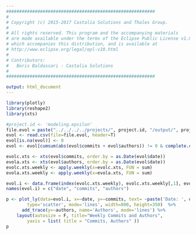 ```yaml
---
#########################################################
#
# Copyright (c) 2015-2017 Castalia Solutions and Thales Group.
#
# All rights reserved. This program and the accompanying materials
# are made available under the terms of the Eclipse Public License v1.0
# which accompanies this distribution, and is available at
# http://www.eclipse.org/legal/epl-v10.html
#
# Contributors:
#   Boris Baldassari - Castalia Solutions
#
#########################################################

output: html_document
---
```

<div class="row"><div class="col-md-12">
```r
library(plotly)
library(reshape2)
library(xts)

#project.id <- 'modeling.epsilon'
file.evol = paste("../../../../projects/", project.id, "/output/", project.id, "_git_commits_evol.csv", sep="")
evol <- read.csv(file=file.evol, header=T)
evol[is.na(evol)] <- 0
evol <- evol[cumsum(abs(evol$commits + evol$authors)) != 0 & complete.cases(evol),]

evolc.xts <- xts(evol$commits, order.by = as.Date(evol$date))
evola.xts <- xts(evol$authors, order.by = as.Date(evol$date))
evolc.xts.weekly <- apply.weekly(x=evolc.xts, FUN = sum)
evola.xts.weekly <- apply.weekly(x=evola.xts, FUN = sum)

evol.i <- data.frame(index(evolc.xts.weekly), evolc.xts.weekly[,1], evola.xts.weekly[,1])
names(evol.i) = c("date", "commits", "authors")

p <- plot_ly(data=evol.i, x=~date, y=~commits, text= ~paste('Date: ', date), 
		type='scatter', mode='lines', width=800, height=350)  %>% 
	  add_trace(y=~authors, name='Authors', mode='lines') %>% 
    layout(autosize = F, title="Weekly Commits and Authors",
		yaxis = list( title = "Commits, Authors" ))
p
```
</div></div>
